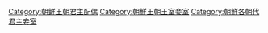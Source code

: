 [[Category:朝鲜王朝君主配偶|Category:朝鲜王朝君主配偶]]
[[Category:朝鮮王朝王室妾室|Category:朝鮮王朝王室妾室]]
[[Category:朝鮮各朝代君主妾室|Category:朝鮮各朝代君主妾室]]